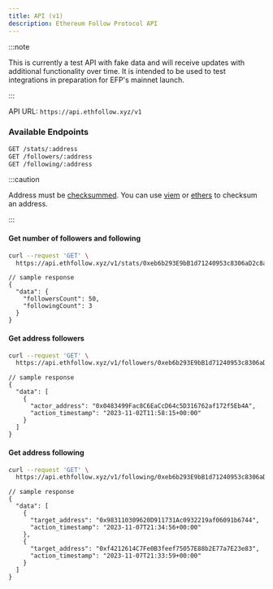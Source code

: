 ```yaml
---
title: API (v1)
description: Ethereum Follow Protocol API
---
```


:::note

This is currently a test API with fake data and will receive updates with additional functionality over time. It is intended to be used to test integrations in preparation for EFP's mainnet launch.

:::

API URL: `https://api.ethfollow.xyz/v1`

### Available Endpoints

```sh
GET /stats/:address
GET /followers/:address
GET /following/:address
```

:::caution

Address must be [checksummed](https://eips.ethereum.org/EIPS/eip-55). You can use [viem](https://viem.sh/docs/utilities/getAddress.html#usage) or [ethers](https://docs.ethers.org/v5/api/utils/address/#utils-getAddress) to checksum an address.

:::

#### Get number of followers and following

```sh
curl --request 'GET' \
  https://api.ethfollow.xyz/v1/stats/0xeb6b293E9bB1d71240953c8306aD2c8aC523516a
```

```jsonc
// sample response
{
  "data": {
    "followersCount": 50,
    "followingCount": 3
  }
}
```

#### Get address followers

```sh
curl --request 'GET' \
  https://api.ethfollow.xyz/v1/followers/0xeb6b293E9bB1d71240953c8306aD2c8aC523516a
```

```jsonc
// sample response
{
  "data": [
    {
      "actor_address": "0x0483499Fac8C6EaCcD64c5D316762af172f5Eb4A",
      "action_timestamp": "2023-11-02T11:58:15+00:00"
    }
  ]
}
```

#### Get address following

```sh
curl --request 'GET' \
  https://api.ethfollow.xyz/v1/following/0xeb6b293E9bB1d71240953c8306aD2c8aC523516a
```

```jsonc
// sample response
{
  "data": [
    {
      "target_address": "0x983110309620D911731Ac0932219af06091b6744",
      "action_timestamp": "2023-11-07T21:34:56+00:00"
    },
    {
      "target_address": "0xf4212614C7Fe0B3feef75057E88b2E77a7E23e83",
      "action_timestamp": "2023-11-07T21:33:59+00:00"
    }
  ]
}
```
